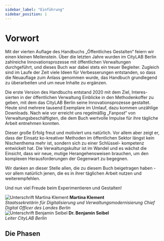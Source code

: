 ```yaml
---
sidebar_label: "Einführung"
sidebar_position: 1
---
```



# Vorwort

Mit der vierten Auflage des Handbuchs „Öffentliches Gestalten“ feiern wir einen kleinen Meilenstein. Über die letzten Jahre wurden im CityLAB Berlin zahlreiche Innovationsprozesse mit öffentlichen Verwaltungen durchgeführt, und dieses Buch war dabei stets ein treuer Begleiter. Zugleich sind im Laufe der Zeit viele Ideen für Verbesserungen entstanden, so dass die Neuauflage zum Anlass genommen wurde, das Handbuch grundlegend zu überarbeiten und um neue Inhalte zu ergänzen.

Die erste Version des Handbuchs entstand 2020 mit dem Ziel, Interes- sierten in der öffentlichen Verwaltung Einblicke in den Methodenkoffer zu geben, mit dem das CityLAB Berlin seine Innovationsprozesse gestaltet. Heute sind mehrere tausend Exemplare im Umlauf, dazu kommen unzählige Downloads. Nach wie vor erreicht uns regelmäßig „Fanpost“ von Verwaltungsbeschäftigten, die dem Buch wertvolle Impulse für ihre tägliche Arbeit entnehmen konnten.

Dieser große Erfolg freut und motiviert uns natürlich. Vor allem aber zeigt er, dass der Einsatz ko-kreativer Methoden im öffentlichen Sektor längst kein Nischenthema mehr ist, sondern sich zu einer Schlüssel- kompetenz entwickelt hat. Die Verwaltungskultur ist im Wandel und es wächst die Einsicht, dass wir neue, mutige Herangehensweisen brauchen, um den komplexen Herausforderungen der Gegenwart zu begegnen.

Wir danken an dieser Stelle allen, die zu diesem Buch beigetragen
haben - vor allem natürlich jenen, die es in ihrer täglichen Arbeit nutzen und weiterempfehlen.

Und nun viel Freude beim Experimentieren und Gestalten!

<div className="mt-8 flex flex-wrap gap-x-12 gap-y-6">
  <div>
		<img src="/img/00_Signature_CDO.jpg" className="h-12 w-auto not-prose my-2" alt="Unterschrift Martina Klement" />
    <b>Martina Klement</b> <br />
    <i>Staatssekretärin für Digitalisierung und Verwaltungsmodernisierung Chief Digital Officer des Landes Berlin</i>
  </div>
  <div>
		<img src="/img/00_Signatur_Ben.png" className="h-12 w-auto not-prose mt-2 mb-1 -m-4" alt="Unterschrift Benjamin Seibel" />
    <b>Dr. Benjamin Seibel</b> <br />
    <i>Leiter CityLAB Berlin</i>
  </div>
</div>

## Die Phasen

<PhasesOverview className="!mt-3 lg:!mt-7 mb-20" />
